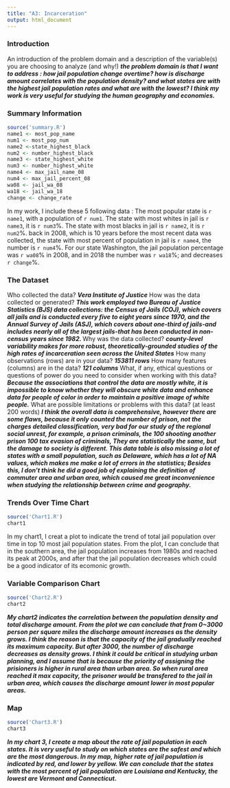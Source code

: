 ```yaml
---
title: "A3: Incarceration"
output: html_document
---
```


### Introduction

An introduction of the problem domain and a description of the variable(s) you are choosing to analyze (and why!)
***the problem domain is that I want to address : how jail population change overtime? how is discharge amount correlates with the population density? and what states are with the highest jail population rates and what are with the lowest? I think my work is very useful for studying the human geography and economies.***

### Summary Information

```r
source('summary.R')
name1 <- most_pop_name
num1 <- most_pop_num
name2 <-state_highest_black
num2 <- number_highest_black
name3 <- state_highest_white
num3 <- number_highest_white
name4 <- max_jail_name_08
num4 <- max_jail_percent_08
wa08 <- jail_wa_08
wa18 <- jail_wa_18
change <- change_rate
```
In my work, I include these 5 following data :
The most popular state is `r name1`, with a population of `r num1`.
The state with most whites in jail is `r name3`, it is `r num3`%.
The state with most blacks in jail is `r name2`, it is `r num2`%.
back in 2008, which is 10 years before the most recent data was collected,
the state with most percent of population in jail is `r name4`, the number is `r num4`%.
For our state Washington, the jail population percentage was `r wa08`% in 2008, and in 2018 the number was `r wa18`%; and decreases `r change`%.


### The Dataset

Who collected the data?  ***Vera Institute of Justice***
How was the data collected or generated?  ***This work employed two Bureau of Justice Statistics (BJS) data collections: the Census of Jails (COJ), which covers all jails and is conducted every five to eight years since 1970, and the Annual Survey of Jails (ASJ), which covers about one-third of jails-and includes nearly all of the largest jails-that has been conducted in non-census years since 1982. ***
Why was the data collected?  ***county-level variability makes for more robust, theoretically-grounded studies of the high rates of incarceration seen across the United States***
How many observations (rows) are in your data?  ***153811 rows***
How many features (columns) are in the data?  ***121 columns***
What, if any, ethical questions or questions of power do you need to consider when working with this data?  ***Because the associations that control the data are mostly white, it is impossible to know whether they will obscure white data and enhance data for people of color in order to maintain a positive image of white people.***
What are possible limitations or problems with this data?   (at least 200 words)
***I think the overall data is comprehensive, however there are some flaws, because it only counted the number of prison, not the charges detailed classification, very bad for our study of the regional social unrest, for example, a prison criminals, the 100 shooting another prison 100 tax evasion of criminals, They are statistically the same, but the damage to society is different. This data table is also missing a lot of states with a small population, such as Delaware, which has a lot of NA values, which makes me make a lot of errors in the statistics; Besides this, I don't think he did a good job of explaining the definition of commuter area and urban area, which caused me great inconvenience when studying the relationship between crime and geography.***

### Trends Over Time Chart

```r
source('Chart1.R')
chart1
```

In my chart1, I creat a plot to indicate the trend of total jail population over time in top 10 most jail population states. From the plot, I can conclude that in the southern area, the jail population increases from 1980s and reached its peak at 2000s, and after that the jail population decreases which could be a good indicator of its ecomonic growth.



### Variable Comparison Chart

```r
source('Chart2.R')
chart2
```

***My chart2 indicates the correlation between the population density and total discharge amount. From the plot we can conclude that from 0~3000 person per square miles the discharge amount increases as the density grows. I think the reason is that the capacity of the jail gradually reached its maximum capacity. But after 3000, the number of discharge decreases as density grows. I think it could be critical in studying urban planning, and I assume that is because the priority of assigning the prisioners is higher in rural area than urban area. So when rural area reached it max capacity, the prisoner would be transfered to the jail in urban area, which causes the discharge amount lower in most popular areas.***






### Map

```r
source('Chart3.R')
chart3
```
***In my chart 3, I create a map about the rate of jail population in each states. It is very useful to study on which states are the safest and which are the most dangerous. In my map, higher rate of jail population is indicated by red, and lower by yellow. We can conclude that the states with the most percent of jail population are Louisiana and Kentucky, the lowest are Vermont and Connecticut.***
